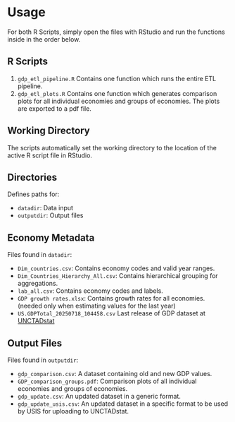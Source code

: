 # Usage

For both R Scripts, simply open the files with RStudio and run the functions inside in the order below.

## R Scripts {-}
1. `gdp_etl_pipeline.R` Contains one function which runs the entire ETL pipeline.
2. `gdp_etl_plots.R` Contains one function which generates comparison plots for all individual economies and groups of economies. The plots are exported to a pdf file.

## Working Directory {-}
The scripts automatically set the working directory to the location of the active R script file in RStudio.

## Directories {-}
Defines paths for:

- `datadir`: Data input
- `outputdir`: Output files

## Economy Metadata {-}
Files found in `datadir`:

- `Dim_countries.csv`: Contains economy codes and valid year ranges.
- `Dim_Countries_Hierarchy_All.csv`: Contains hierarchical grouping for aggregations.
- `lab_all.csv`: Contains economy codes and labels.
- `GDP growth rates.xlsx`: Contains growth rates for all economies. (needed only when estimating values for the last year)
- `US.GDPTotal_20250718_104458.csv` Last release of GDP dataset at [UNCTADstat](https://unctadstat.unctad.org/datacentre/dataviewer/US.GDPTotal)

## Output Files {-}
Files found in `outputdir`:

- `gdp_comparison.csv`: A dataset containing old and new GDP values.
- `GDP_comparison_groups.pdf`: Comparison plots of all individual economies and groups of economies.
- `gdp_update.csv`: An updated dataset in a generic format.
- `gdp_update_usis.csv`: An updated dataset in a specific format to be used by USIS for uploading to UNCTADstat. 